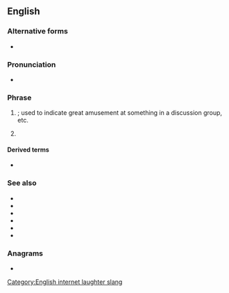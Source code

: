 ==English==

===Alternative forms===
* {{l|en|ROTFL}}

===Pronunciation===
* {{IPA|/ɑɹˌoʊˌɛfˈɛl/|/ɹɒfl̩/|lang=en}}

===Phrase===
{{head|en|phrase}}

# {{lb|en|Internet slang}} {{initialism of|[[rolling]] on the [[floor]], [[laughing]]|nodot=1}}; used to indicate great amusement at something in a discussion group, etc.
# {{lb|en|rare|dated}} {{initialism of|[[ran]] [[out]] for [[lunch]]}}

====Derived terms====
* {{l|en|roflcopter}}

===See also===
* {{l|en|ROFLOL}}
* {{l|en|ROTFLOL}}
* {{l|en|ROFLMAO}}
* {{l|en|ROTFLMAO}}
* {{l|en|LOL}}
* {{l|en|LMAO}}

===Anagrams===
* {{anagrams|en|a=flor|Rolf|flor|flor.|rolf}}

[[Category:English internet laughter slang]]